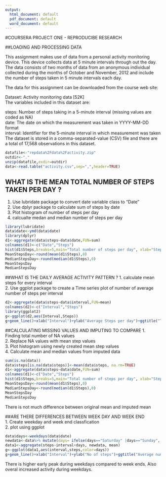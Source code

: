 ```yaml
---
output:
  html_document: default
  pdf_document: default
  word_document: default
---
```


 
#COURSERA PROJECT ONE - REPRODUCIBE RESEARCH  
 

##LOADING AND PROCESSING DATA  

This assignment makes use of data from a personal activity monitoring device. This device collects data at 5 minute intervals through out the day. The data consists of two months of data from an anonymous individual collected during the months of October and November, 2012 and include the number of steps taken in 5 minute intervals each day.  

The data for this assignment can be downloaded from the course web site:  

Dataset: Activity monitoring data [52K]  
The variables included in this dataset are:  

steps: Number of steps taking in a 5-minute interval (missing values are coded as NA)  
date: The date on which the measurement was taken in YYYY-MM-DD format  
interval: Identifier for the 5-minute interval in which measurement was taken  
The dataset is stored in a comma-separated-value (CSV) file and there are a total of 17,568 observations in this dataset.  


```r
datafile<-"repdata%2Fdata%2Factivity.zip"  
outdir<-"."  
unzip(datafile,exdir=outdir)  
data<-read.table("activity.csv",sep=",",header=TRUE)  
```

## WHAT IS THE MEAN TOTAL NUMBER OF STEPS TAKEN PER DAY ? 
1. Use lubridate package to convert date variable class to "Date"  
2. Use dplyr package to calculate sum of steps by date  
3. Plot histogram of number of steps per day  
4. calcualte medan and median number of steps per day

```r
library(lubridate)  
data$date<-ymd(data$date)  
library(dplyr)  
d1<-aggregate(data$steps~data$date,FUN=sum)  
colnames(d1)<-c("Date","Steps")  
hist(d1$Steps,breaks=5,main="Total number of steps per day", xlab="Steps")  
MeanStepsDay<-round(mean(d1$Steps),0)  
MedianStepsDay<-round(median(d1$Steps),0) 
MeanStepsDay
MedianStepsDay
```
##WHAT IS THE DAILY AVERAGE ACTIVITY PATTERN ?
1. calculate mean steps for every interval  
2. Use ggplot package to create a Time series plot of number of average number of steps per interval  

```r
d2<-aggregate(data$steps~data$interval,FUN=mean)
colnames(d2)<-c("Interval","Steps")
library(ggplot2)
g<-ggplot(d2,aes(Interval,Steps))
g+geom_line()+xlab("Interval")+ylab("Average Steps per day")+ggtitle("Time series plot of average number of steps per day")
```

##CALCULATING MISSING VALUES AND IMPUTING TO COMPARE 
1. Finding total number of NA values  
2. Replace NA values with mean step values  
3. Plot histogram using newly created mean step values  
4. Calculate mean and median values from imputed data  

```r
sum(is.na(data))  
data$steps[is.na(data$steps)]<-mean(data$steps, na.rm=TRUE)  
d1<-aggregate(data$steps~data$date,FUN=sum)  
colnames(d1)<-c("Date","Steps")  
hist(d1$Steps,breaks=5,main="Total number of steps per day", xlab="Steps")  
MeanStepsDay<-round(mean(d1$Steps),0)  
MedianStepsDay<-round(median(d1$Steps),0) 
MeanStepsDay
MedianStepsDay
```
There is not much difference between original mean and imputed mean 

##ARE THERE DIFFERENCES BETWEEN WEEK DAY AND WEEK END  
1. Create weekday and week end classfication  
2. plot using ggplot  

```r
data$days<-weekdays(data$date)  
newdata<-data%>% mutate(days= ifelse(days=="Saturday" |days=="Sunday", "Weekend", "Weekday"))  
data1<-aggregate(steps~interval+days, newdata, mean)  
g<-ggplot(data1,aes(interval,steps,color=days))  
g+geom_line()+xlab("Interval")+ylab("No of steps")+ggtitle("Average number of steps by week day")+facet_grid(~days)  
```  


There is higher early peak during weekdays compared to week ends. Also overal increased activity during weekdays. 

            










